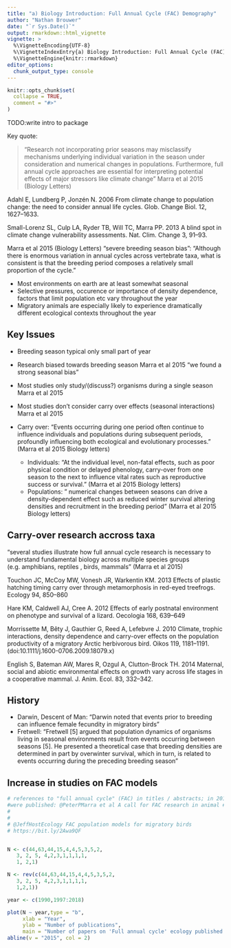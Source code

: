 ```yaml
---
title: "a) Biology Introduction: Full Annual Cycle (FAC) Demography"
author: "Nathan Brouwer"
date: "`r Sys.Date()`"
output: rmarkdown::html_vignette
vignette: >
  %\VignetteEncoding{UTF-8}
  %\VignetteIndexEntry{a) Biology Introduction: Full Annual Cycle (FAC) Demography}
  %\VignetteEngine{knitr::rmarkdown}
editor_options: 
  chunk_output_type: console
---
```


```r
knitr::opts_chunk$set(
  collapse = TRUE,
  comment = "#>"
)
```


TODO:write intro to package


Key quote:

> "Research not incorporating prior seasons may misclassify mechanisms underlying individual variation in the season under consideration and numerical changes in populations. Furthermore, full annual cycle approaches are essential for interpreting potential effects of major stressors like climate change " Marra et al 2015 (Biology Letters)

Adahl E, Lundberg P, Jonzén N. 2006 From climate change to population change: the need to consider annual life cycles. Glob. Change Biol. 12, 1627–1633.

Small-Lorenz SL, Culp LA, Ryder TB, Will TC, Marra PP. 2013 A blind spot in climate change vulnerability assessments. Nat. Clim. Change 3, 91–93.

Marra et al 2015 (Biology Letters) "severe breeding season bias": "Although there is enormous variation in annual cycles across vertebrate taxa, what is consistent is that the breeding period composes a relatively small proportion of the cycle."


* Most environments on earth are at least somewhat seasonal
* Selective pressures, occurence or importance of density dependence, factors that limit population etc vary throughout the year
* Migratory animals are especially likely to experience dramatically different ecological contexts throughout the year

## Key Issues

* Breeding season typical only small part of year
* Research biased towards breeding season Marra et al 2015 "we found a strong seasonal bias"
* Most studies only study/(discuss?) organisms during a single season Marra et al 2015 
* Most studies don't consider carry over effects (seasonal interactions) Marra et al 2015 

* Carry over: "Events occurring during one period often continue to influence individuals and populations during subsequent periods, profoundly influencing both ecological and evolutionary processes." (Marra et al 2015 Biology letters)
  - Individuals: "At the individual level, non-fatal effects, such as poor physical condition or delayed phenology, carry-over from one season to the next to influence vital rates such as reproductive success or survival." (Marra et al 2015 Biology letters)
  - Populations: " numerical changes between seasons can drive a density-dependent effect such as reduced winter survival altering densities and recruitment in the breeding period" (Marra et al 2015 Biology letters)
  
  
## Carry-over research accross taxa

 "several studies illustrate how full annual cycle research is necessary to understand fundamental biology across multiple species groups (e.g. amphibians, reptiles , birds, mammals" (Marra et al 2015)
 
 Touchon JC, McCoy MW, Vonesh JR, Warkentin KM. 2013 Effects of plastic hatching timing carry over through metamorphosis in red-eyed treefrogs. Ecology 94, 850–860
 
 Hare KM, Caldwell AJ, Cree A. 2012 Effects of early postnatal environment on phenotype and survival of a lizard. Oecologia 168, 639–649
 
 Morrissette M, Bêty J, Gauthier G, Reed A, Lefebvre J. 2010 Climate, trophic interactions, density dependence and carry-over effects on the population productivity of a migratory Arctic herbivorous bird. Oikos 119, 1181–1191. (doi:10.1111/j.1600-0706.2009.18079.x)
 
 English S, Bateman AW, Mares R, Ozgul A, Clutton-Brock TH. 2014 Maternal, social and abiotic environmental effects on growth vary across life stages in a cooperative mammal. J. Anim. Ecol. 83, 332–342.
  

## History

* Darwin, Descent of Man: "Darwin noted that events prior to breeding can influence female fecundity in migratory birds"
* Fretwell: "Fretwell [5] argued that population dynamics of organisms living in seasonal environments result from events occurring between seasons [5]. He presented a theoretical case that breeding densities are determined in part by overwinter survival, which in turn, is related to events occurring during the preceding breeding season"


## Increase in studies on FAC models 

```r
# references to "full annual cycle" (FAC) in titles / abstracts; in 2015 2 major papers 
#were published: @PeterPMarra et al A call for FAC research in animal #ecology #https://bit.ly/2KhqKag
#  
# 
# @JeffHostEcology FAC population models for migratory birds
# https://bit.ly/2Awa9QF


N <- c(44,63,44,15,4,4,5,3,5,2,
   3, 2, 5, 4,2,3,1,1,1,1,
   1, 2,1)

N <- rev(c(44,63,44,15,4,4,5,3,5,2,
   3, 2, 5, 4,2,3,1,1,1,1,
   1,2,1))

year <- c(1990,1997:2018)

plot(N ~ year,type = "b",
     xlab = "Year",
     ylab = "Number of publications",
     main = "Number of papers on 'Full annual cycle' ecology published per year")
abline(v = "2015", col = 2)
```

